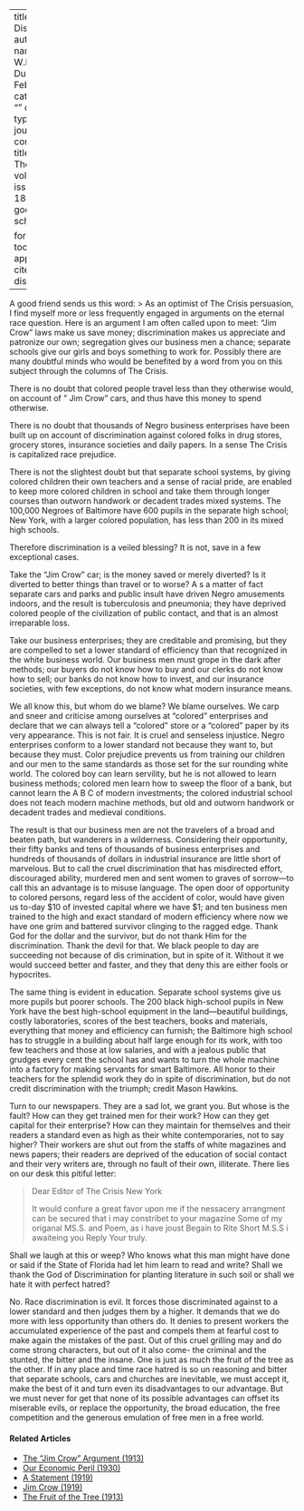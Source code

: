 
---
title: 'Blessed Discrimination'
author:
  - name:
      given: W.E.B.
      family: Du Bois
date: Feb. 1913
categories: 
  - ""
citation: 
  type: article-journal
  container-title: The Crisis
  volume: 5
  issue: 4
  page: 184-186
google-scholar: true

format:
  html:
    toc: false
    appendix-cite-as: display
---


A good friend sends us this word:
> As an optimist of <span class="crisis-title">The Crisis</span> persuasion, I find myself more or less frequently engaged in arguments on the eternal race question. Here is an argument I am often called upon to meet: "Jim Crow" laws make us save money; discrimination makes us appreciate and patronize our own; segregation gives our business men a chance; separate schools give our girls and boys something to work for. Possibly there are many doubtful minds who would be benefited by a word from you on this subject through the columns of <span class="crisis-title">The Crisis</span>.

There is no doubt that colored people travel less than they otherwise would, on account of " Jim Crow" cars, and thus have this money to spend otherwise.

There is no doubt that thousands of Negro business enterprises have been built up on account of discrimination against colored folks in drug stores, grocery stores, insurance societies and daily papers. In a sense <span class="crisis-title">The Crisis</span> is capitalized race prejudice.

There is not the slightest doubt but that separate school systems, by giving colored children their own teachers and a sense of racial pride, are enabled to keep more colored children in school and take them through longer courses than outworn handwork or decadent trades mixed systems. The 100,000 Negroes of Baltimore have 600 pupils in the separate high school; New York, with a larger colored population, has less than 200 in its mixed high schools.

Therefore discrimination is a veiled blessing? It is not, save in a few exceptional cases.

Take the "Jim Crow" car; is the money saved or merely diverted? Is it diverted to better things than travel or to worse? A s a matter of fact separate cars and parks and public insult have driven Negro amusements indoors, and the result is tuberculosis and pneumonia; they have deprived colored people of the civilization of public contact, and that is an almost irreparable loss.

Take our business enterprises; they are creditable and promising, but they are compelled to set a lower standard of efficiency than that recognized in the white business world. Our business men must grope in the dark after methods; our buyers do not know how to buy and our clerks do not know how to sell; our banks do not know how to invest, and our insurance societies, with few exceptions, do not know what modern insurance means.

We all know this, but whom do we blame? We blame ourselves. We carp and sneer and criticise among ourselves at "colored" enterprises and declare that we can always tell a "colored" store or a "colored" paper by its very appearance. This is not fair. It is cruel and senseless injustice. Negro enterprises conform to a lower standard not because they want to, but because they must. Color prejudice prevents us from training our children and our men to the same standards as those set for the sur­ rounding white world. The colored boy can learn servility, but he is not allowed to learn business methods; colored men learn how to sweep the floor of a bank, but cannot learn the A B C of modern investments; the colored industrial school does not teach modern machine methods, but old and outworn handwork or decadent trades and medieval conditions.

The result is that our business men are not the travelers of a broad and beaten path, but wanderers in a wilderness. Considering their opportunity, their fifty banks and tens of thousands of business enterprises and hundreds of thousands of dollars in industrial insurance are little short of marvelous. But to call the cruel discrimination that has misdirected effort, discouraged ability, murdered men and sent women to graves of sorrow---to call this an advantage is to misuse language. The open door of opportunity to colored persons, regard­ less of the accident of color, would have given us to-day \$10 of invested capital where we have \$1; and ten business men trained to the high and exact standard of modern efficiency where now we have one grim and battered survivor clinging to the ragged edge. Thank God for the dollar and the survivor, but do not thank Him for the discrimination. Thank the devil for that. We black people to­ day are succeeding not because of dis­ crimination, but in spite of it. Without it we would succeed better and faster, and they that deny this are either fools or hypocrites.

The same thing is evident in education. Separate school systems give us more pupils but poorer schools. The 200 black high-school pupils in New York have the best high-school equipment in the land---beautiful buildings, costly laboratories, scores of the best teachers, books and materials, everything that money and efficiency can furnish; the Baltimore high school has to struggle in a building about half large enough for its work, with too few teachers and those at low salaries, and with a jealous public that grudges every cent the school has and wants to turn the whole machine into a factory for making servants for smart Baltimore. All honor to their teachers for the splendid work they do in spite of discrimination, but do not credit dis­crimination with the triumph; credit Mason Hawkins.

Turn to our newspapers. They are a sad lot, we grant you. But whose is the fault? How can they get trained men for their work? How can they get capital for their enterprise? How can
they maintain for themselves and their readers a standard even as high as their white contemporaries, not to say higher? Their workers are shut out from the staffs of white magazines and news­ papers; their readers are deprived of the education of social contact and their very writers are, through no fault of their own, illiterate. There lies on our desk this pitiful letter:

> Dear Editor of The Crisis
> New York
>
> It would confure a great favor upon me if the nessacery arrangment can be secured that i may constribet to your magazine Some of my origanal MS.S. and Poem, as i have joust Begain to Rite Short M.S.S i awaiteing you Reply
> Your truly.

Shall we laugh at this or weep? Who knows what this man might have done or said if the State of Florida had let him learn to read and write? Shall we thank the God of Discrimination for planting literature in such soil or shall we hate it with perfect hatred?

No. Race discrimination is evil. It forces those discriminated against to a lower standard and then judges them by a higher. It demands that we do more with less opportunity than others do. It denies to present workers the accumu­lated experience of the past and compels them at fearful cost to make again the mistakes of the past. Out of this cruel grilling may and do come strong char­acters, but out of it also come- the criminal and the stunted, the bitter and the insane. One is just as much the fruit of the tree as the other. If in any place and time race hatred is so un­ reasoning and bitter that separate
schools, cars and churches are inevita­ble, we must accept it, make the best of it and turn even its disadvantages to our advantage. But we must never for­ get that none of its possible advantages can offset its miserable evils, or replace the opportunity, the broad education, the free competition and the generous emul­ation of free men in a free world.

<!-- Similar articles start here -->
<div  class="clear-wrap"></div>

#### Related Articles

* [The "Jim Crow" Argument (1913)](/Volumes/05/06/jim_crow_argument.html)
* [Our Economic Peril (1930)](/Volumes/37/03/our_economic_peril.html)
* [A Statement (1919)](/Volumes/19/01/statement.html)
* [Jim Crow (1919)](/Volumes/17/03/jim_crow.html)
* [The Fruit of the Tree (1913)](/Volumes/06/05/fruit_of_tree.html)

<!-- Similar articles end here -->